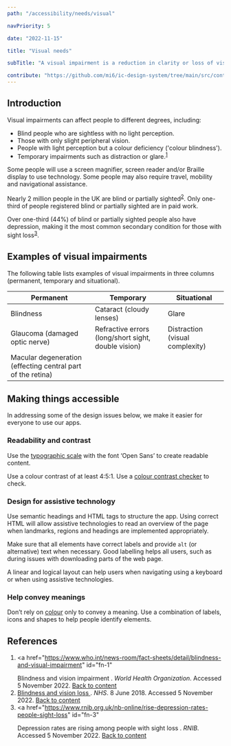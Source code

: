 ```yaml
---
path: "/accessibility/needs/visual"

navPriority: 5

date: "2022-11-15"

title: "Visual needs"

subTitle: "A visual impairment is a reduction in clarity or loss of vision that may be temporary or permanent."

contribute: "https://github.com/mi6/ic-design-system/tree/main/src/content/structured/accessibility/needs/visual.mdx"
---
```


## Introduction

Visual impairments can affect people to different degrees, including:

- Blind people who are sightless with no light perception.
- Those with only slight peripheral vision.
- People with light perception but a colour deficiency ('colour blindness').
- Temporary impairments such as distraction or glare.<sup id="ref-1"><a href="#fn-1">1</a></sup>

Some people will use a screen magnifier, screen reader and/or Braille display to use technology. Some people may also require travel, mobility and navigational assistance.

Nearly 2 million people in the UK are blind or partially sighted<sup id="ref-2"><a href="#fn-2">2</a></sup>. Only one-third of people registered blind or partially sighted are in paid work.

Over one-third (44%) of blind or partially sighted people also have depression, making it the most common secondary condition for those with sight loss<sup id="ref-3"><a href="#fn-3">3</a></sup>.

## Examples of visual impairments

The following table lists examples of visual impairments in three columns (permanent, temporary and situational).

| Permanent                                                   | Temporary                                           | Situational                     |
| ----------------------------------------------------------- | --------------------------------------------------- | ------------------------------- |
| Blindness                                                   | Cataract (cloudy lenses)                            | Glare                           |
| Glaucoma (damaged optic nerve)                              | Refractive errors (long/short sight, double vision) | Distraction (visual complexity) |
| Macular degeneration (effecting central part of the retina) |                                                     |                                 |

## Making things accessible

In addressing some of the design issues below, we make it easier for everyone to use our apps.

### Readability and contrast

Use the [typographic scale](/styles/typography) with the font ‘Open Sans’ to create readable content.

Use a colour contrast of at least 4:5:1. Use a [colour contrast checker](http://contrast-checker.glitch.me/) to check.

### Design for assistive technology

Use semantic headings and HTML tags to structure the app. Using correct HTML will allow assistive technologies to read an overview of the page when landmarks, regions and headings are implemented appropriately.

Make sure that all elements have correct labels and provide `alt` (or alternative) text when necessary. Good labelling helps all users, such as during issues with downloading parts of the web page.

A linear and logical layout can help users when navigating using a keyboard or when using assistive technologies.

### Help convey meanings

Don’t rely on [colour](/styles/colour) only to convey a meaning. Use a combination of labels, icons and shapes to help people identify elements.

## References

1. <a
     href="https://www.who.int/news-room/fact-sheets/detail/blindness-and-visual-impairment"
     id="fn-1"
   >
     Blindness and vision impairment
   </a>
   .<i> World Health Organization</i>. Accessed 5 November 2022. <a href="#ref-1">
     Back to content
   </a>
2. <a href="https://www.nhs.uk/conditions/vision-loss/" id="fn-2">
     Blindness and vision loss
   </a>
   .<i> NHS</i>. 8 June 2018. Accessed 5 November 2022. <a href="#ref-2">
     Back to content
   </a>
3. <a
     href="https://www.rnib.org.uk/nb-online/rise-depression-rates-people-sight-loss"
     id="fn-3"
   >
     Depression rates are rising among people with sight loss
   </a>
   .<i> RNIB</i>. Accessed 5 November 2022. <a href="#ref-3">Back to content</a>
